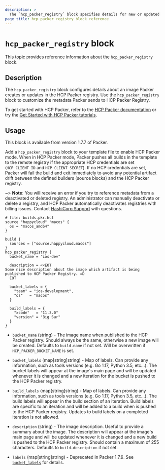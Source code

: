 ```yaml
---
description: >
  The `hcp_packer_registry` block specifies details for new or updated images in the HCP Packer registry. Learn how to configure the `hcp_packer_registry` block.
page_title: hcp_packer_registry block reference
---
```


# `hcp_packer_registry` block

This topic provides reference information about the `hcp_packer_registry` block.

## Description

The `hcp_packer_registry` block configures details about an image Packer creates or updates in the HCP Packer registry. Use the `hcp_packer_registry` block to customize the metadata Packer sends to HCP Packer Registry. 

To get started with HCP Packer, refer to the [HCP Packer documentation](/hcp/docs/packer) or try the [Get Started with HCP Packer tutorials](/packer/tutorials/hcp-get-started).

## Usage

This block is available from version 1.7.7 of Packer.

Add a `hcp_packer_registry` block to your template file to enable HCP
Packer mode. When in HCP Packer mode, Packer pushes all builds in the template to the remote
registry if the appropriate HCP credentials are set (`HCP_CLIENT_ID` and
`HCP_CLIENT_SECRET`). If no HCP credentials are set, Packer will fail the build
and exit immediately to avoid any potential artifact drift between the defined
builders (source blocks) and the HCP Packer registry.

~> **Note:** You will receive an error if you try to reference metadata from a deactivated or deleted registry. An administrator can manually deactivate or delete a registry, and HCP Packer automatically deactivates registries with billing issues. Contact [HashiCorp Support](https://support.hashicorp.com/) with questions.

```hcl
# file: builds.pkr.hcl
source "happycloud" "macos" {
  os = "macos_amd64"
}

build {
  sources = ["source.happycloud.macos"]
}
hcp_packer_registry {
  bucket_name = "ios-dev"

  description = <<EOT
Some nice description about the image which artifact is being published to HCP Packer Registry. =D
  EOT

  bucket_labels = {
    "team" = "ios-development",
    "os"   = "macos"
  }

  build_labels = {
    "xcode"   = "11.3.0"
    "version" = "Big Sur"
  }
}
```

- `bucket_name` (string) - The image name when published to the HCP Packer
  registry. Should always be the same, otherwise a new image will be created.
  Defaults to `build.name` if not set. Will be overwritten if
  `HCP_PACKER_BUCKET_NAME` is set.

- `bucket_labels` (map[string]string) - Map of labels. Can provide any information,
  such as tools versions (e.g. Go 1.17, Python 3.5, etc...). The bucket labels will
  appear at the image's main page and will be updated whenever it is changed
  and a new iteration for the bucket is pushed to the HCP Packer registry.

- `build_labels` (map[string]string) - Map of labels. Can provide any information,
  such as tools versions (e.g. Go 1.17, Python 3.5, etc...). The build labels will
  appear in the build section of an iteration. Build labels are specific to an iteration
  and will be added to a build when is pushed to the HCP Packer registry.
  Updates to build labels on a completed iteration is not allowed.

- `description` (string) - The image description. Useful to provide a summary
  about the image. The description will appear at the image's main page and
  will be updated whenever it is changed and a new build is pushed to the HCP
  Packer registry. Should contain a maximum of 255 characters. Defaults to
  `build.description` if not set.

- `labels` (map[string]string) - Deprecated in Packer 1.7.9. See [`bucket_labels`](#bucket_labels) for details.

